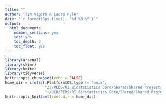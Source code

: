 ---
title: ""
author: "Tim Vigers & Laura Pyle"
date: "`r format(Sys.time(), '%d %B %Y')`"
output:
  html_document:
    number_sections: yes
    toc: yes
    toc_depth: 2
    toc_float: yes
---

```{r setup, include=FALSE}
library(arsenal)
library(skimr)
library(knitr)
library(tidyverse)
knitr::opts_chunk$set(echo = FALSE)
home_dir = ifelse(.Platform$OS.type != "unix",
                  "Z:/PEDS/RI Biostatistics Core/Shared/Shared Projects/Laura/BDC/Projects",
                  "~/UCD/PEDS/RI Biostatistics Core/Shared/Shared Projects/Laura/BDC/Projects/")
knitr::opts_knit$set(root.dir = home_dir)
```

```{r}

```
